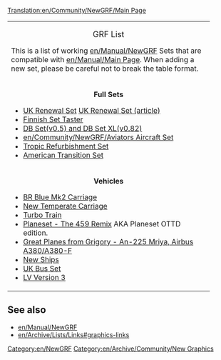 [[Translation:en/Community/NewGRF/Main Page]]
{| cellspacing="3" class="mainpagetable" align="center"
|- valign="top" 
|width="90%" colspan="3"|
<center><font size="4">GRF List</font></center>
This is a list of working [[en/Manual/NewGRF]] Sets that are compatible with [[en/Manual/Main Page]]. When adding a new set, please be careful not to break the table format.
|- valign="top" 
|width="33%"|
<center>
<font size="3">'''Full Sets'''</font>
</center>
* [http://www.pikkarail.com/ttdp/ukrs/index.htm UK Renewal Set] [[en/Community/NewGRF/UK Renewal Set|UK Renewal Set (article)]]
* [http://www.users.tt-forums.net/finnish/Downloads.html Finnish Set Taster]
* [http://www.ewetel.net/~michael.blunck/ttd/download.html DB Set(v0.5) and DB Set XL(v0.82)]
* [[en/Community/NewGRF/Aviators Aircraft Set]]
* [http://www.marand.biz.pl/uzu/ Tropic Refurbishment Set]
* [http://www.as-st.com/ttd/newusa/ American Transition Set]
|width="33%"|
<center>
<font size="3">'''Buildings'''</font>
</center>
* [http://www.tt-terminal.co.uk/downloads.shtml Offices]
* [http://www.tt-terminal.co.uk/downloads.shtml Mini building replacement pack]
* [http://www.tt-terminal.co.uk/downloads.shtml New Building 1]
* [http://www.tt-terminal.co.uk/downloads.shtml Multistory carpark]
* [http://www.tt-terminal.co.uk/downloads.shtml New Building 2]
* [http://www.tt-terminal.co.uk/downloads.shtml New Building 3]
* [http://www.tt-terminal.co.uk/downloads.shtml Large HQ]
* [http://www.tt-terminal.co.uk/downloads.shtml Angled Building]
* [http://www.tt-terminal.co.uk/downloads.shtml  Airports - "New Airport 2"]
* [http://www.tt-forums.net/viewtopic.php?t=20781 OTTD Version of TTRS2 plus some additions]
|width="33%"|
<center>
<font size="3">'''Infrastructure'''</font></center>
* [http://www.tt-forums.net/viewtopic.php?p=203935#203935 New Bridges]
* [http://george.zernebok.net/newgrf/newgrf.html New Monorail Graphics (Gray)]
* [http://www.as-st.com/ttd/newusa/files/usroadsw.zip US Roads]
* [http://www.tt-forums.net/viewtopic.php?p=229255#229255 European Road Set v1.24]
* [http://www.bornacorn.com/downloads.shtml New Road Set v0.1]
* [http://users2.tt-forums.net/ttdur/ttdur.htm Traffic Set + Airport Asphalt]
* [http://www.tt-forums.net/viewtopic.php?t=23489 Viaduct Bridge] Replaces wooden bridge.
* [http://ttd.tycoonez.com/?id=44 CSRoadSet v1.1]
* [http://ttd.tycoonez.com/?id=100 CSRailSet ]
* [http://www.tt-terminal.co.uk/downloads.shtml United Kingdom Roadset]
|-
|width="33%"|
<center>
<font size="3">'''Vehicles'''</font></center>
* [http://www.tt-terminal.co.uk/downloads.shtml BR Blue Mk2 Carriage]
* [http://www.tt-terminal.co.uk/downloads.shtml  New Temperate Carriage]
* [http://www.tt-terminal.co.uk/downloads.shtml Turbo Train]
* [http://www.as-st.com/ttd/planes/files/planesetottd.zip Planeset - The 459 Remix] AKA Planeset OTTD edition.
* [http://forums.ttdrussia.net/viewtopic.php?t=435 Great Planes from Grigory - An-225 Mriya, Airbus A380/A380-F]
* [http://www.ttdpatch.net/newgrf/20/newshipsw.zip New Ships]
* [http://www.tt-forums.net/viewtopic.php?t=15429 UK Bus Set]
* [http://george.zernebok.net/newgrf/downloadsold.html LV Version 3]
|width="33%"|
<center>
<font size="3">'''Countries'''</font></center>
* [[en/Community/NewGRF/Japan GRF files]]
* [[en/Community/NewGRF/North America GRF files | North America]]
* [[en/Community/NewGRF/United Kingdom GRF files | UK]]
|
|}

== See also ==
* [[en/Manual/NewGRF]]
* [[en/Archive/Lists/Links#graphics-links]]

[[Category:en/NewGRF]]
[[Category:en/Archive/Community/New Graphics]]